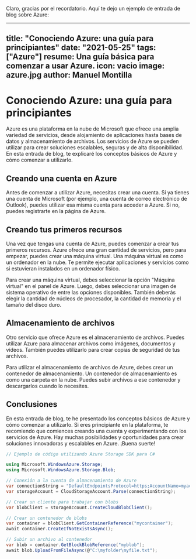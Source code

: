 Claro, gracias por el recordatorio. Aquí te dejo un ejemplo de entrada de blog sobre Azure:

---
title: "Conociendo Azure: una guía para principiantes"
date: "2021-05-25"
tags: ["Azure"]
resume: Una guía básica para comenzar a usar Azure.
icon: vacio 
image: azure.jpg
author: Manuel Montilla
---

# Conociendo Azure: una guía para principiantes

Azure es una plataforma en la nube de Microsoft que ofrece una amplia variedad de servicios, desde alojamiento de aplicaciones hasta bases de datos y almacenamiento de archivos. Los servicios de Azure se pueden utilizar para crear soluciones escalables, seguras y de alta disponibilidad. En esta entrada de blog, te explicaré los conceptos básicos de Azure y cómo comenzar a utilizarlo.

## Creando una cuenta en Azure

Antes de comenzar a utilizar Azure, necesitas crear una cuenta. Si ya tienes una cuenta de Microsoft (por ejemplo, una cuenta de correo electrónico de Outlook), puedes utilizar esa misma cuenta para acceder a Azure. Si no, puedes registrarte en la página de Azure.

## Creando tus primeros recursos

Una vez que tengas una cuenta de Azure, puedes comenzar a crear tus primeros recursos. Azure ofrece una gran cantidad de servicios, pero para empezar, puedes crear una máquina virtual. Una máquina virtual es como un ordenador en la nube. Te permite ejecutar aplicaciones y servicios como si estuvieran instalados en un ordenador físico.

Para crear una máquina virtual, debes seleccionar la opción "Máquina virtual" en el panel de Azure. Luego, debes seleccionar una imagen de sistema operativo de entre las opciones disponibles. También deberás elegir la cantidad de núcleos de procesador, la cantidad de memoria y el tamaño del disco duro.

## Almacenamiento de archivos

Otro servicio que ofrece Azure es el almacenamiento de archivos. Puedes utilizar Azure para almacenar archivos como imágenes, documentos y vídeos. También puedes utilizarlo para crear copias de seguridad de tus archivos.

Para utilizar el almacenamiento de archivos de Azure, debes crear un contenedor de almacenamiento. Un contenedor de almacenamiento es como una carpeta en la nube. Puedes subir archivos a ese contenedor y descargarlos cuando lo necesites.

## Conclusiones

En esta entrada de blog, te he presentado los conceptos básicos de Azure y cómo comenzar a utilizarlo. Si eres principiante en la plataforma, te recomiendo que comiences creando una cuenta y experimentando con los servicios de Azure. Hay muchas posibilidades y oportunidades para crear soluciones innovadoras y escalables en Azure. ¡Buena suerte!

```csharp
// Ejemplo de código utilizando Azure Storage SDK para C#

using Microsoft.WindowsAzure.Storage;
using Microsoft.WindowsAzure.Storage.Blob;

// Conexión a la cuenta de almacenamiento de Azure
var connectionString = "DefaultEndpointsProtocol=https;AccountName=myaccount;AccountKey=mykey;EndpointSuffix=core.windows.net";
var storageAccount = CloudStorageAccount.Parse(connectionString);

// Crear un cliente para trabajar con blobs
var blobClient = storageAccount.CreateCloudBlobClient();

// Crear un contenedor de blobs
var container = blobClient.GetContainerReference("mycontainer");
await container.CreateIfNotExistsAsync();

// Subir un archivo al contenedor
var blob = container.GetBlockBlobReference("myblob");
await blob.UploadFromFileAsync(@"C:\myfolder\myfile.txt");
```